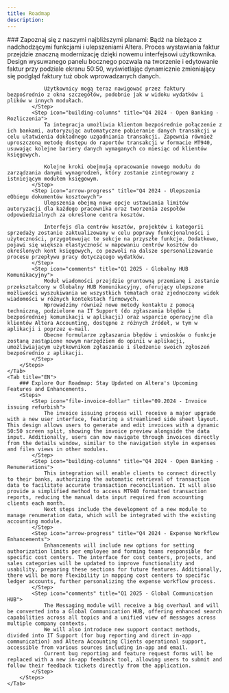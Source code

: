 ```yaml
---
title: Roadmap
description:
---
```



<Tabs>
    <Tab title="PL">
        ### Zapoznaj się z naszymi najbliższymi planami: Bądź na bieżąco z nadchodzącymi funkcjami i ulepszeniami Altera.
        <Steps>
            <Step icon="file-invoice-dollar" title="09.2024 - Odświeżenie procesu wystawiania faktur">
                Proces wystawiania faktur przejdzie znaczną modernizację dzięki nowemu interfejsowi użytkownika. Design wysuwanego panelu bocznego pozwala na tworzenie i edytowanie faktur przy podziale ekranu 50:50, wyświetlając dynamicznie zmieniający się podgląd faktury tuż obok wprowadzanych danych.

                Użytkownicy mogą teraz nawigować przez faktury bezpośrednio z okna szczegółów, podobnie jak w widoku wydatków i plików w innych modułach.
            </Step>
            <Step icon="building-columns" title="Q4 2024 - Open Banking - Rozliczenia">
                Ta integracja umożliwia klientom bezpośrednie połączenie z ich bankami, autoryzując automatyczne pobieranie danych transakcji w celu ułatwienia dokładnego uzgadniania transakcji. Zapewnia również uproszczoną metodę dostępu do raportów transakcji w formacie MT940, usuwając kolejne bariery danych wymaganych co miesiąc od klientów księgowych.

                Kolejne kroki obejmują opracowanie nowego modułu do zarządzania danymi wynagrodzeń, który zostanie zintegrowany z istniejącym modułem księgowym.
            </Step>
            <Step icon="arrow-progress" title="Q4 2024 - Ulepszenia eObiegu dokumentów kosztowych">
                Ulepszenia obejmą nowe opcje ustawiania limitów autoryzacji dla każdego pracownika oraz tworzenia zespołów odpowiedzialnych za określone centra kosztów.

                Interfejs dla centrów kosztów, projektów i kategorii sprzedaży zostanie zaktualizowany w celu poprawy funkcjonalności i użyteczności, przygotowując te sekcje na przyszłe funkcje. Dodatkowo, pojawi się większa elastyczność w mapowaniu centrów kosztów do określonych kont księgowych, co pozwoli na dalsze spersonalizowanie procesu przepływu pracy dotyczącego wydatków.
            </Step>
            <Step icon="comments" title="Q1 2025 - Globalny HUB Komunikacyjny">
                Moduł wiadomości przejdzie gruntowną przemianę i zostanie przekształcony w Globalny HUB Komunikacyjny, oferujący ulepszone możliwości wyszukiwania we wszystkich tematach oraz zjednoczony widok wiadomości w różnych kontekstach firmowych.
                Wprowadzimy również nowe metody kontaktu z pomocą techniczną, podzielone na IT Support (do zgłaszania błędów i bezpośredniej komunikacji w aplikacji) oraz wsparcie operacyjne dla klientów Altera Accounting, dostępne z różnych źródeł, w tym w aplikacji i poprzez e-mail.
                Obecne formularze zgłaszania błędów i wniosków o funkcje zostaną zastąpione nowym narzędziem do opinii w aplikacji, umożliwiającym użytkownikom zgłaszanie i śledzenie swoich zgłoszeń bezpośrednio z aplikacji.
            </Step>
        </Steps>
    </Tab>
    <Tab title="EN">
        ### Explore Our Roadmap: Stay Updated on Altera's Upcoming Features and Enhancements.
        <Steps>
            <Step icon="file-invoice-dollar" title="09.2024 - Invoice issuing refurbish">
                The invoice issuing process will receive a major upgrade with a new user interface, featuring a streamlined side sheet layout. This design allows users to generate and edit invoices with a dynamic 50:50 screen split, showing the invoice preview alongside the data input. Additionally, users can now navigate through invoices directly from the details window, similar to the navigation style in expenses and files views in other modules.
            </Step>
            <Step icon="building-columns" title="Q4 2024 - Open Banking - Renumerations">
                This integration will enable clients to connect directly to their banks, authorizing the automatic retrieval of transaction data to facilitate accurate transaction reconciliation. It will also provide a simplified method to access MT940 formatted transaction reports, reducing the manual data input required from accounting clients each month.
                Next steps include the development of a new module to manage renumeration data, which will be integrated with the existing accounting module.
            </Step>
            <Step icon="arrow-progress" title="Q4 2024 - Expense Workflow Enhancements">
                Enhancements will include new options for setting authorization limits per employee and forming teams responsible for specific cost centers. The interface for cost centers, projects, and sales categories will be updated to improve functionality and usability, preparing these sections for future features. Additionally, there will be more flexibility in mapping cost centers to specific ledger accounts, further personalizing the expense workflow process.
            </Step>
            <Step icon="comments" title="Q1 2025 - Global Communication HUB">
                The Messaging module will receive a big overhaul and will be converted into a Global Communication HUB, offering enhanced search capabilities across all topics and a unified view of messages across multiple company contexts.
                We will also introduce new support contact methods, divided into IT Support (for bug reporting and direct in-app communication) and Altera Accounting Clients operational support, accessible from various sources including in-app and email.
                Current bug reporting and feature request forms will be replaced with a new in-app feedback tool, allowing users to submit and follow their feedback tickets directly from the application.
            </Step>
        </Steps>
    </Tab>
</Tabs>

